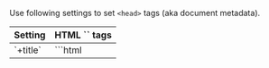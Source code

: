 
Use following settings to set `<head>` tags (aka document metadata).

<TableStyle>
<table>
  <thead>
    <tr>
      <th>Setting</th>
      <th>HTML `<head>` tags</th>
    </tr>
  </thead>
  <tbody>
    <tr>
      <td><Link href="/title">`+title`</Link></td>
      <td>
        ```html
        <title>
        <meta property="og:title">
        ```
      </td>
    </tr>
    <tr>
      <td><Link href="/description">`+description`</Link></td>
      <td>
        ```html
        <meta name="description">
        <meta property="og:description">
        ```
      </td>
    </tr>
    <tr>
      <td><Link href="/image">`+image`</Link></td>
      <td>
        Preview image upon sharing URLs:
        ```html
        <meta property="og:image">
        <meta name="twitter:card" content="summary_large_image">
        ```
      </td>
    </tr>
    <tr>
      <td><Link href="/viewport">`+viewport`</Link></td>
      <td>
        For mobile responsive design:
        ```html
        <meta name="viewport">
        ```
      </td>
    </tr>
    <tr>
      <td><Link href="/Head">`+Head`</Link></td>
      <td>
        Other `<head>` tags, for example:
        ```html
        <link rel="icon"> <!-- Favicon -->
        <link rel="apple-touch-icon"> <!-- Mobile icon -->
        <script></script>
        <!-- ... -->
        ```
      </td>
    </tr>
  </tbody>
</table>
</TableStyle>

> See <Link href="/settings#html-shell" doNotInferSectionTitle /> for other settings that also modify the page's HTML shell.

> These settings are provided by <UiFrameworkExtension name />. If you don't use <UiFrameworkExtension name noLink /> then see <Link href="/head-manual" />.


## Global / per-page

You can set `<head>` tags that apply globally to all pages:

```js
// pages/+config.js

import image from './previewImage.jpg'

// Applies to all pages (can be overridden)
export default {
  // Default <title>
  title: 'Awesome Rockets',
  // Default <meta name="description">
  description: 'We deliver payload to space',
  // Default <meta property="og:image">
  image
}
```

```jsx
// pages/+Head.js
// Environment: server

import favicon from './favicon.png'

// Applies to all pages (cannot be overridden)
export function Head() {
  return <>
    {/* Icon shown in the browser tab (aka favicon) */
    <link rel="icon" href={favicon} type="image/svg+xml">
  </>
}
```

You can also set `<head>` tags only for a single page or a group of pages:

```js
// pages/movies/+config.js

import previewImage from './previewImage.jpg'

// Overrides the defaults defined above
export default {
  title: 'Movies',
  description: 'List of movies.',
  image
}
```

```jsx
// pages/movies/+Head.js
// Environment: server

import iconMobile from './iconMobile.jpg'

// This doesn't override the favicon defined at /pages/+Head.js above
export function Head() {
  return <>
    {/* Icon shown on mobile homescreens (PWA) */
    <link rel="apple-touch-icon" href={iconMobile} type="image/svg+xml">
  </>
}
```

While `+title`, `+description`, and `+image` can be overridden (they aren't cumulative), the `+Head` setting is cumulative and cannot be overridden — see <Link href="/Head#cumulative"></Link>.

> See also: <Link href="/config#inheritance"/>


## Data

You can set `<head>` tags based on <Link href="/data-fetching">fetched data</Link>, using either:
 - `useConfig()`, or
 - `pageContext` functions.

<div style={{height:8}}/>

**`useConfig()`**

You can use the <Link href="/useConfig">`useConfig()` hook</Link> to set `<head>` tags dynamically inside your `+data` hook.

```js
// pages/movies/+data.js

import { useConfig } from 'vike-react/useConfig' // or vike-{vue,solid}

export async function data(pageContext) {
  const config = useConfig()

  const response = await fetch('https://star-wars.brillout.com/api/films.json')
  let { movies } = await response.json()

  config({
    title: `${movies.length} movies`,
    description: `List of all ${movies.length} Star Wars movies.`
  })

  return { movies }
}
```

> Make sure to call `useConfig()` before any `await`:
> ```js
> export async function data(pageContext) {
>   const response = await fetch('https://star-wars.brillout.com/api/films.json')
>   // ❌ Doesn't work: useConfig() must be called before `await fetch()`
>   const config = useConfig()
> }
> ```

> You can also use it inside UI components, see <Link href="/useConfig#ui-components" doNotInferSectionTitle />.

<div style={{height:28}}/>

**`pageContext` functions**

You can set `+title`, `+description` and `+image` using a <Link href="/pageContext">`pageContext`</Link> function.

```ts
// pages/movies/+title.ts

import type { PageContext } from 'vike/types'
import type { Data } from './+data'

export default (pageContext: PageContext<Data>) => `${pageContext.data.movies.length} movies`
```

```js
// pages/movies/+data.ts

export type Data = Awaited<ReturnType<typeof data>>
export async function data(pageContext) {
  const response = await fetch('https://star-wars.brillout.com/api/films.json')
  let { movies } = await response.json()
  return { movies }
}
```

You can define some default logic that applies to all pages:

```js
// pages/+title.js

// Applies to all pages: if a page fetches data and data.title is defined then
// use it to set the page's title.
export default (pageContext) => pageContext.data?.title || 'Some Default Title'
```

The `+Head` setting is a UI component — you can use <Link href="/useData">`useData()`</Link> and <Link href="/usePageContext">`usePageContext()`</Link> as usual:

```jsx
// pages/movie/@id/+Head.js

import { useData } from 'vike-react/useData' // or vike-{vue,solid}

export function Head() {
  const data = useData()
  return <>
    {/* Image shown when sharing on social sites (Twitter, WhatsApp, ...) */}
    <meta property="og:image" content={data.movie.image}>
  </>
}
```


## Custom settings

You can create your own custom settings.

> You can also create custom components hooks, see for example [`vike-metadata`](https://github.com/Blankeos/vike-metadata).

For example, in the following, we create a new setting `+dynamicFavicon` that allows different favicons to be set for different pages. (Note that `+Head` can only be used for setting a global favicon, see <Link href="/Head#only-html" />.)

### Setting creation

```js
// pages/+config.js

export default {
  meta: {
    dynamicFavicon: {
      env: { server: true, client: true }
    }
  }
}
```
> See: <Link href="/meta" />

```js
// pages/+Head.jsx

import { usePageContext } from 'vike-react/usePageContext' // or vike-{vue,solid}

export default () => {
  const pageContext = usePageContext()
  const { dynamicFavicon } = pageContext.config
  return <>
    { dynamicFavicon && <link rel="icon" href={dynamicFavicon} type="image/svg+xml"> }
  <>
}
```
```js
// pages/+onAfterRenderClient.js

export default (pageContext) => {
  if (!pageContext.isHydration) {
    const { dynamicFavicon } = pageContext.config
    updateFavicon(dynamicFavicon)
  }
}

// https://stackoverflow.com/questions/260857/changing-website-favicon-dynamically
function updateFavicon(dynamicFavicon) {
  let link = document.querySelector("link[rel~='icon']")
  if (!dynamicFavicon) {
    if (link) document.head.removeChild(link)
    return
  }
  if (!link) {
    link = document.createElement('link')
    link.rel = 'icon'
    document.head.appendChild(link)
  }
  link.href = dynamicFavicon
}
```

For TypeScript users:

```ts
// pages/+config.js

declare global {
  namespace Vike {
    interface Config {
      dynamicFavicon?: string
    }
  }
}
```

> See: <Link href="/meta#typescript" />

### Setting usage

```js
// pages/+config.js

import favicon from './favicon.svg'

export {
  // Default favicon
  dynamicFavicon: favicon
}
```

```js
// pages/premium-members/+config.js

import favicon from './favicon.svg'

export {
  // Favicon for /premium-members
  dynamicFavicon: favicon
}
```

## Internationalization

Example of internationalizing (i18n) `<head>` tags:

```jsx
// pages/movies/+Head.js
// Environment: server

export { Head }

import { usePageContext } from 'vike-react/usePageContext' // or vike-{vue,solid}

function Head() {
  const pageContext = usePageContext()
  const description = pageContext.locale === 'de-DE' ?
    'List von Star Wars Filme.' :
    'List of Star Wars Movies.'
  return <>
    <meta name="description" content={description}>
  </>
}
```
```js
// pages/movies/+title.js
// Environment: server, client

export function title(pageContext) {
  const title = pageContext.locale === 'de-DE' ?
    'Star Wars Filme' :
    'Star Wars Movies'
  return title
}
```

See also:
 - <Link href="/i18n" />
 - <Link href="/usePageContext" />


## Markdown

See <Link href="/markdown#metadata" />.


## See also

- <Link href="/settings#html-shell" doNotInferSectionTitle />
- <Link href="/useConfig" />
- [`vike-metadata`](https://github.com/Blankeos/vike-metadata)
- [Blog post "My current HTML boilerplate" showcasing and explaining a common boilerplate](https://www.matuzo.at/blog/html-boilerplate/)
- <Link href="/head-manual" />
